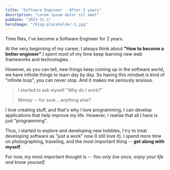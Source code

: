```yaml
---
title: "Software Engineer - After 2 years"
description: "Lorem ipsum dolor sit amet"
pubDate: "2023-11-1"
heroImage: "/blog-placeholder-1.jpg"
---
```


Time flies, I've become a Software Engineer for 2 years.

At the very beginning of my career, I always think about **"How to become a better engineer"**.I spent most of my time keep learning new web frameworks and technologies.

However, as you can tell, new things keep coming up in the software world, we have infinite things to learn day by day. So having this mindset is kind of "infinite loop", you can never stop. And it makes me seriously anxious.

> I started to ask myself "Why do I work?"
>
> _Money_ -- for sure... anything else?

I love creating stuff, and that's why I love programming, I can develop applications that help improve my life. However, I realise that all I have is just "programming".

Thus, I started to explore and developing new hobbies, I try to treat developing software as "just a work" now (I still love it). I spend more time on photographing, traveling, and the most important thing -- **get along with myself**.

For now, my most important thought is -- _You only live once, enjoy your life and know yourself._
